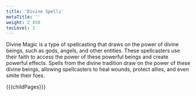 ```yaml
---
title: 'Divine Spells'
metaTitle: ''
weight: 2_450
tocLevel: 3
---
```


Divine Magic is a type of spellcasting that draws on the power of divine beings, such as gods, angels, and other entities. These spellcasters use their faith to access the power of these powerful beings and create powerful effects. Spells from the divine tradition draw on the power of these divine beings, allowing spellcasters to heal wounds, protect allies, and even smite their foes.

{{{childPages}}}